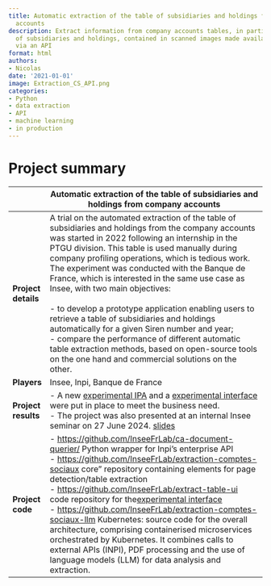```yaml
---
title: Automatic extraction of the table of subsidiaries and holdings from company
  accounts
description: Extract information from company accounts tables, in particular tables
  of subsidiaries and holdings, contained in scanned images made available by INPI
  via an API
format: html
authors:
- Nicolas
date: '2021-01-01'
image: Extraction_CS_API.png
categories:
- Python
- data extraction
- API
- machine learning
- in production
---
```


# Project summary

|  | Automatic extraction of the table of subsidiaries and holdings from company accounts       | 
| --- | --------------------------------------------------------------------------------- |
| **Project details** | A trial on the automated extraction of the table of subsidiaries and holdings from the company accounts was started in 2022 following an internship in the PTGU division. This table is used manually during company profiling operations, which is tedious work. The experiment was conducted with the Banque de France, which is interested in the same use case as Insee, with two main objectives: <br>  <br> - to develop a prototype application enabling users to retrieve a table of subsidiaries and holdings automatically for a given Siren number and year; <br> - compare the performance of different automatic table extraction methods, based on open-source tools on the one hand and commercial solutions on the other. | 
| **Players** | Insee, Inpi, Banque de France    | 
| **Project results** | \- A new [experimental IPA](https://extraction-cs.lab.sspcloud.fr/docs) and a [experimental interface](https://extract-table-ui.lab.sspcloud.fr/) were put in place to meet the business need. <br> - The project was also presented at an internal Insee seminar on 27 June 2024. [slides](https://ssplab.pages.lab.sspcloud.fr/table-extraction-evaluation/) <br>   | 
| **Project code** | -  <https://github.com/InseeFrLab/ca-document-querier/> Python wrapper for Inpi's enterprise API <br> -  <https://github.com/InseeFrLab/extraction-comptes-sociaux> core" repository containing elements for page detection/table extraction <br> -  <https://github.com/InseeFrLab/extract-table-ui> code repository for the[experimental interface](https://extract-table-ui.lab.sspcloud.fr/) <br> -  <https://github.com/InseeFrLab/extraction-comptes-sociaux-llm> Kubernetes: source code for the overall architecture, comprising containerised microservices orchestrated by Kubernetes. It combines calls to external APIs (INPI), PDF processing and the use of language models (LLM) for data analysis and extraction.                                   | 


